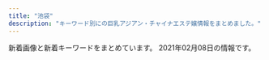 ```yaml
---
title: "池袋"
description: "キーワード別にの巨乳アジアン・チャイナエステ嬢情報をまとめました。"
---
```


新着画像と新着キーワードをまとめています。
2021年02月08日の情報です。

<DmmAffiliateIns />
<KeywordTable
  shops={
    [
    {
        "keywords": {
            "C": 25,
            "86": 14,
            "E": 3,
            "87": 8,
            "D": 11
        },
        "img_links": [
            "http://www.yurari-massage.work/img/st19.jpg",
            "http://www.yurari-massage.work/img/mobile.png",
            "http://www.yurari-massage.work/img/st22.jpg",
            "http://www.yurari-massage.work/img/m1.jpg",
            "http://www.yurari-massage.work/img/st022.jpg",
            "http://www.yurari-massage.work/img/head.jpg",
            "http://www.yurari-massage.work/img/st07.jpg",
            "http://www.yurari-massage.work/img/campian.jpg",
            "http://www.yurari-massage.work/img/m2.jpg",
            "http://www.yurari-massage.work/img/m6.jpg",
            "http://www.yurari-massage.work/img/sta7.jpg",
            "http://www.yurari-massage.work/img/st17.jpg",
            "http://www.yurari-massage.work/img/st25.jpg",
            "http://www.yurari-massage.work/img/m5.jpg",
            "http://www.yurari-massage.work/img/st21.jpg",
            "http://www.yurari-massage.work/img/r9.jpg",
            "http://www.yurari-massage.work/img/st26.jpg",
            "http://www.yurari-massage.work/img/sta4.jpg",
            "http://www.yurari-massage.work/img/st017.jpg",
            "http://www.yurari-massage.work/img/m4.jpg",
            "http://www.yurari-massage.work/img/m10.jpg",
            "http://www.yurari-massage.work/img/m60.jpg",
            "http://www.yurari-massage.work/img/sta26.jpg",
            "http://www.yurari-massage.work/img/st11.jpg",
            "http://www.yurari-massage.work/img/st021.jpg",
            "http://www.yurari-massage.work/img/sta27.jpg",
            "http://www.yurari-massage.work/img/st7.jpg",
            "http://www.yurari-massage.work/img/sta22.jpg",
            "http://www.yurari-massage.work/img/m30.jpg",
            "http://www.yurari-massage.work/img/sta21.jpg",
            "http://www.yurari-massage.work/img/sta25.jpg",
            "http://www.yurari-massage.work/img/m40.jpg",
            "http://www.yurari-massage.work/img/st027.jpg",
            "http://www.yurari-massage.work/img/nos.jpg",
            "http://www.yurari-massage.work/img/m50.jpg",
            "http://www.yurari-massage.work/img/m20.jpg",
            "http://www.yurari-massage.work/img/st4.jpg",
            "http://www.yurari-massage.work/img/st27.jpg",
            "http://www.yurari-massage.work/img/st026.jpg",
            "http://www.yurari-massage.work/img/m3.jpg"
        ],
        "name": "\u3086\u3089\u308a",
        "url": "http://www.yurari-massage.work/",
        "station": "JR\u6c60\u888b\u99c5\u897f\u53e3(\u5317)"
    },
    {
        "station": "JR\u6c60\u888b\u99c5\u897f\u53e3",
        "keywords": {
            "C": 21
        },
        "url": "http://salon-arm.com/",
        "img_links": [
            "http://salon-arm.com/staff/kaori/01.jpg",
            "http://salon-arm.com/staff/nana/01mb.jpg",
            "http://salon-arm.com/staff/emi/01.jpg",
            "http://salon-arm.com/staff/reina/01mb.jpg",
            "http://salon-arm.com/img/ttl_mobile.png",
            "http://salon-arm.com/img/ttl_line.png",
            "http://salon-arm.com/i/files/homeimg.jpg",
            "http://salon-arm.com/img/ttl_tnew.png",
            "http://salon-arm.com/staff/ichigo/01mb.jpg",
            "http://salon-arm.com/img/ttl_concept.png",
            "http://salon-arm.com/staff/midori/01mb.jpg",
            "http://salon-arm.com/staff/nana/01.jpg",
            "http://salon-arm.com/staff/mai/01mb.jpg",
            "http://salon-arm.com/staff/rika/01mb.jpg",
            "http://salon-arm.com/staff/ringo/01.jpg",
            "http://salon-arm.com/pic/head.png",
            "http://salon-arm.com/staff/mai/01.jpg",
            "http://salon-arm.com/staff/midori/01.jpg",
            "http://salon-arm.com/staff/ai/01mb.jpg",
            "http://salon-arm.com/staff/ringo/01mb.jpg",
            "http://salon-arm.com/staff/ichigo/01.jpg",
            "http://salon-arm.com/staff/kaori/01mb.jpg",
            "http://salon-arm.com/staff/emi/01mb.jpg",
            "http://salon-arm.com/staff/rika/01.jpg",
            "http://salon-arm.com/img/ttl_staff.png",
            "http://salon-arm.com/pic/top.png",
            "http://salon-arm.com/staff/saya/01.jpg",
            "http://salon-arm.com/staff/ai/01.jpg",
            "http://salon-arm.com/staff/yuuka/01.jpg",
            "http://salon-arm.com/img/att.jpg",
            "http://salon-arm.com/staff/reina/01.jpg",
            "http://salon-arm.com/staff/yuuka/01mb.jpg",
            "http://salon-arm.com/staff/saya/01mb.jpg"
        ],
        "name": "\u30a2\u30ed\u30de\u30ed\u30de\u30f3\u30b9"
    },
    {
        "img_links": [
            "http://esthe-treat.com/img/botton.jpg",
            "http://esthe-treat.com/img/t-t.jpg",
            "http://esthe-treat.com/img/add.jpg",
            "http://esthe-treat.com/staff/yuyu/01.jpg",
            "http://esthe-treat.com/img/info.jpg",
            "http://esthe-treat.com/img/sys2.png",
            "http://esthe-treat.com/img/sysetc.png",
            "http://esthe-treat.com/img/pic.jpg",
            "http://esthe-treat.com/img/t-r.jpg",
            "http://esthe-treat.com/img/cam.jpg",
            "http://esthe-treat.com/img/tit.jpg",
            "http://esthe-treat.com/staff/natumi/01.jpg",
            "http://esthe-treat.com/staff/rena/01.jpg",
            "http://esthe-treat.com/staff/ami/01.jpg",
            "http://esthe-treat.com/img/sys1.png",
            "http://esthe-treat.com/img/t-o.jpg",
            "http://esthe-treat.com/img/t-s.jpg",
            "http://esthe-treat.com/img/t-a.jpg",
            "http://esthe-treat.com/img/adrs.jpg",
            "http://esthe-treat.com/staff/mari/01.jpg",
            "http://esthe-treat.com/img/pc.jpg",
            "http://esthe-treat.com/img/tel.jpg"
        ],
        "url": "http://esthe-treat.com/",
        "name": "\u53f0\u6e7e\u5e78\u904b\u30ea\u30e9\u30af\u30bc\u30fc\u30b7\u30e7\u30f3",
        "keywords": {},
        "station": "JR\u6c60\u888b\u99c5\u897f\u53e3"
    },
    {
        "name": "\u3074\u3093\u304f\u305f\u3063\u3061",
        "url": "https://www.pinktouch.tokyo/",
        "img_links": [
            "https://www.pinktouch.tokyo/img/bana02.jpg",
            "https://www.pinktouch.tokyo/img/uploadfile/imgpc01611533111.jpg",
            "https://www.pinktouch.tokyo/img/icon/new.png",
            "https://www.pinktouch.tokyo/img/bana03.jpg",
            "https://www.pinktouch.tokyo//img/uploadfile/img_1611214733.jpg",
            "https://www.pinktouch.tokyo/img/bana01.png",
            "https://www.pinktouch.tokyo/img/s/s_tel.jpg",
            "https://www.pinktouch.tokyo/img/uploadfile/img_1611210940.jpg",
            "https://www.pinktouch.tokyo/img/uploadfile/img_1611214733.jpg",
            "https://www.pinktouch.tokyo/img/uploadfile/imgpc11611533111.jpg",
            "https://www.pinktouch.tokyo/img/recriut.jpg",
            "https://www.pinktouch.tokyo/img/uploadfile/imgpc21611533111.jpg",
            "https://www.pinktouch.tokyo/img/uploadfile/img_1611214419.jpg",
            "https://www.pinktouch.tokyo/img/uploadfile/img_1611212471.jpg"
        ],
        "keywords": {
            "C": 27,
            "82": 25
        },
        "station": "JR\u6c60\u888b\u99c5\u897f\u53e3(\u5317)"
    },
    {
        "name": "\u6c34\u6728\u82b1",
        "station": "JR\u6c60\u888b\u99c5\u6771\u53e3",
        "url": "http://hanamizuki.jpn.cm/",
        "keywords": {
            "90": 1,
            "88": 1,
            "H": 2,
            "E": 1,
            "95": 1
        },
        "img_links": [
            "http://hanamizuki.jpn.cm/images/s_staff.png",
            "http://hanamizuki.jpn.cm/images/room1.jpg",
            "http://hanamizuki.jpn.cm/images/s_link.png",
            "http://hanamizuki.jpn.cm/images/top.png",
            "http://hanamizuki.jpn.cm/images/mobile.png",
            "http://hanamizuki.jpn.cm/photos/sites/43/2017/11/2017110204162215.jpg",
            "http://hanamizuki.jpn.cm/photos/sites/43/2021/02/2021020211590282.jpg",
            "http://hanamizuki.jpn.cm/images/s_news.png",
            "http://hanamizuki.jpn.cm/images/room2.jpg",
            "http://hanamizuki.jpn.cm/photos/sites/43/2019/12/2019122511054178.jpg",
            "http://hanamizuki.jpn.cm/photos/sites/43/2019/12/2019122511054726.jpg",
            "http://hanamizuki.jpn.cm/photos/sites/43/2017/11/2017110204161468.jpg",
            "http://hanamizuki.jpn.cm/images/room3.jpg",
            "http://hanamizuki.jpn.cm/images/room4.jpg",
            "http://hanamizuki.jpn.cm/images/nbj2.jpg"
        ]
    },
    {
        "img_links": [
            "http://new-paradise.net/images/a7.jpg",
            "http://new-paradise.net/images/a4.jpg",
            "http://new-paradise.net/images/misaki02.jpg",
            "http://new-paradise.net/images/a2.jpg",
            "http://new-paradise.net/images/noa.jpg",
            "http://new-paradise.net/images/up.png",
            "http://new-paradise.net/images/r3.jpg",
            "http://new-paradise.net/images/a5.jpg",
            "http://new-paradise.net/images/info.jpg",
            "http://new-paradise.net/images/a6.jpg",
            "http://new-paradise.net/images/misaki01.jpg",
            "http://new-paradise.net/images/kiki.jpg",
            "http://new-paradise.net/images/kanna02.jpg",
            "http://new-paradise.net/images/honoka.jpg",
            "http://new-paradise.net/images/down.png",
            "http://new-paradise.net/images/mobile.png",
            "http://new-paradise.net/images/a3.jpg",
            "http://new-paradise.net/images/itigo.jpg",
            "http://new-paradise.net/images/zi_staff.png",
            "http://new-paradise.net/images/g0.jpg",
            "http://new-paradise.net/images/kiki02.jpg",
            "http://new-paradise.net/images/flash1.jpg",
            "http://new-paradise.net/images/a1.jpg"
        ],
        "keywords": {},
        "name": "\u5fc3\u30d1\u30e9\u30c0\u30a4\u30b9",
        "url": "http://new-paradise.net/",
        "station": "JR\u6c60\u888b\u99c5\u897f\u53e3"
    },
    {
        "keywords": {},
        "name": "\u82b1\u6c34\u6728",
        "img_links": [
            "http://es-hana.work/img/ai1.jpg",
            "http://es-hana.work/staff/ai.jpg",
            "http://es-hana.work/images/sys1.jpg",
            "http://es-hana.work/images/5.jpg",
            "http://es-hana.work/img/haruka1.jpg",
            "http://es-hana.work/staff/haruka.jpg",
            "http://es-hana.work/images/2.jpg",
            "http://es-hana.work/images/line.jpg",
            "http://es-hana.work/images/interior_t.jpg",
            "http://es-hana.work/images/ac2.jpg",
            "http://es-hana.work/staff/miki.jpg",
            "http://es-hana.work/images/1.jpg",
            "http://es-hana.work/images/tg.jpg",
            "http://es-hana.work/images/3.jpg",
            "http://es-hana.work/img/nana1.jpg",
            "http://es-hana.work/staff/yui.jpg",
            "http://es-hana.work/images/int.jpg",
            "http://es-hana.work/img/aya1.jpg",
            "http://es-hana.work/img/yui1.jpg",
            "http://es-hana.work/images/ac1.jpg",
            "http://es-hana.work/images/head.jpg",
            "http://es-hana.work/staff/nana.jpg",
            "http://es-hana.work/staff/rina.jpg",
            "http://es-hana.work/images/staff_t.jpg",
            "http://es-hana.work/staff/yuna.jpg",
            "http://es-hana.work/img/miki1.jpg",
            "http://es-hana.work/images/7.jpg",
            "http://es-hana.work/images/sys2.jpg",
            "http://es-hana.work/images/8.jpg",
            "http://es-hana.work/staff/aya.jpg",
            "http://es-hana.work/img/rina1.jpg",
            "http://es-hana.work/images/news.jpg",
            "http://es-hana.work/images/6.jpg"
        ],
        "station": "JR\u6c60\u888b\u99c5\u897f\u53e3(\u5317)",
        "url": "http://es-hana.work/"
    },
    {
        "keywords": {
            "86": 6,
            "D": 18,
            "C": 12,
            "85": 6,
            "83": 18
        },
        "station": "JR\u6c60\u888b\u99c5\u897f\u53e3",
        "img_links": [
            "http://koi.este.work/t1.jpg",
            "http://koi.este.work/2/uploadimg/1601879728.jpg",
            "http://koi.este.work/tennai4.jpg",
            "http://koi.este.work/2/uploadimg/1577672563.jpg",
            "http://koi.este.work/tennai3.jpg",
            "http://koi.este.work/top.jpg",
            "http://koi.este.work/b_girl.png",
            "http://koi.este.work/2/uploadimg/1565558725.jpg",
            "http://koi.este.work/tennai.png",
            "http://koi.este.work/b_news.png",
            "http://koi.este.work/up_5_3_0.jpg",
            "http://koi.este.work/2/uploadimg/1579481243.jpg",
            "http://koi.este.work/mens-esthe.png",
            "http://koi.este.work/tennai2.jpg",
            "http://momipara.jp/img/link/momi88.jpg",
            "http://koi.este.work/t3.jpg"
        ],
        "name": "\u604b",
        "url": "http://koi.este.work/"
    },
    {
        "url": "http://c-sun2.com/",
        "station": "JR\u6c60\u888b\u99c5\u897f\u53e3",
        "img_links": [
            "http://c-sun2.com/image/cast/cast_533_1_l.jpg",
            "http://c-sun2.com/image/cast/cast_360_1_l.jpg",
            "http://c-sun2.com/img/topbar_camp.png",
            "http://c-sun2.com/image/cast/cast_453_1_l.jpg",
            "http://c-sun2.com/image/cast/cast_362_2_l.jpg",
            "http://c-sun2.com/image/cast/cast_485_2_l.jpg",
            "http://c-sun2.com/image/cast/cast_357_1_l.jpg",
            "http://c-sun2.com/image/cast/cast_492_1_l.jpg",
            "http://c-sun2.com/img/icon/new.png",
            "http://c-sun2.com/img/header.jpg",
            "http://c-sun2.com/image/cast/cast_471_1_l.jpg",
            "http://c-sun2.com/image/cast/cast_360_2_l.jpg",
            "http://c-sun2.com/image/cast/cast_484_1_l.jpg",
            "http://c-sun2.com/image/cast/cast_473_2_l.jpg",
            "http://c-sun2.com/img/bar_grallery.png",
            "http://c-sun2.com/image/cast/cast_524_2_l.jpg",
            "http://c-sun2.com/image/cast/cast_326_2_l.jpg",
            "http://c-sun2.com/image/cast/cast_393_1_l.jpg",
            "http://c-sun2.com/image/cast/cast_534_1_l.jpg",
            "http://c-sun2.com/image/cast/cast_496_2_l.jpg",
            "http://c-sun2.com/image/cast/cast_534_2_l.jpg",
            "http://c-sun2.com/image/cast/cast_390_2_l.jpg",
            "http://c-sun2.com/image/cast/cast_357_2_l.jpg",
            "http://c-sun2.com/image/cast/cast_326_1_l.jpg",
            "http://c-sun2.com/image/cast/cast_390_1_l.jpg",
            "http://c-sun2.com/img/topbar_osusume.png",
            "http://c-sun2.com/image/cast/cast_393_2_l.jpg",
            "http://c-sun2.com/image/cast/cast_492_2_l.jpg",
            "http://c-sun2.com/img/event/camp3.jpg",
            "http://c-sun2.com/image/cast/cast_485_1_l.jpg",
            "http://c-sun2.com/image/cast/cast_580_1_l.jpg",
            "http://c-sun2.com/image/shame/192_1_l.jpg",
            "http://c-sun2.com/image/cast/cast_466_2_l.jpg",
            "http://c-sun2.com/image/cast/cast_496_1_l.jpg",
            "http://c-sun2.com/img/bar_profile.png",
            "http://c-sun2.com/image/cast/cast_533_2_l.jpg",
            "http://c-sun2.com/image/cast/cast_453_2_l.jpg",
            "http://c-sun2.com/img/topbar_news.png",
            "http://c-sun2.com/image/cast/cast_484_2_l.jpg",
            "http://c-sun2.com/image/cast/cast_466_1_l.jpg",
            "http://c-sun2.com/img/bar_therapist.png",
            "http://c-sun2.com/image/cast/cast_524_1_l.jpg",
            "http://c-sun2.com/image/cast/cast_473_1_l.jpg",
            "http://c-sun2.com/image/cast/cast_362_1_l.jpg",
            "http://c-sun2.com/image/cast/cast_471_2_l.jpg"
        ],
        "keywords": {
            "84": 5,
            "85": 2,
            "81": 3,
            "82": 6,
            "83": 6
        },
        "name": "\u30b9\u30a4\u30fc\u30c8\u30de\u30c3\u30c8"
    },
    {
        "url": "http://iris.iest.info/",
        "station": "JR\u6c60\u888b\u99c5\u6771\u53e3",
        "name": "\u30b9\u30de\u30a4\u30eb",
        "keywords": {
            "D": 24,
            "86": 6,
            "87": 18,
            "E": 6,
            "C": 13,
            "85": 6
        },
        "img_links": [
            "http://iris.iest.info/images/info.jpg",
            "http://iris.iest.info/images/s_staff.png",
            "http://iris.iest.info/images/s_pick.png",
            "http://iris.iest.info/photos/sites/94/2020/12/2020120606003039.jpg",
            "http://iris.iest.info/photos/sites/94/2020/12/2020120606092378.jpg",
            "http://iris.iest.info/images/room3.jpg",
            "http://iris.iest.info/images/room2.jpg",
            "http://iris.iest.info/images/s_link.png",
            "http://iris.iest.info/images/room1.jpg",
            "http://iris.iest.info/photos/sites/94/2020/12/2020120606002910.jpg",
            "http://iris.iest.info/photos/sites/94/2020/12/2020120606003195.jpg",
            "http://iris.iest.info/photos/sites/94/2020/12/202012060604323.jpg",
            "http://iris.iest.info/images/room4.jpg",
            "http://iris.iest.info/images/mobile.jpg",
            "http://iris.iest.info/images/top.png",
            "http://iris.iest.info/images/s_news.png",
            "http://iris.iest.info/photos/sites/94/2020/12/2020120606002961.jpg"
        ]
    },
    {
        "keywords": {},
        "name": "\u767d\u3044\u604b\u4eba",
        "url": "http://whitelover.jpest.net/",
        "station": "JR\u6c60\u888b\u99c5\u897f\u53e3",
        "img_links": [
            "http://whitelover.jpest.net/uploads//sites/32/2021/01/01-1.jpg",
            "http://whitelover.jpest.net/uploads//sites/32/2020/12/g2.jpg",
            "http://whitelover.jpest.net/uploads//sites/32/2021/01/02-1.jpg",
            "http://whitelover.jpest.net/uploads//sites/32/2020/12/g2-1.jpg",
            "http://whitelover.jpest.net/uploads//sites/32/2020/12/g1.jpg",
            "http://whitelover.jpest.net/uploads//sites/32/2020/11/02-1.png",
            "http://whitelover.jpest.net/uploads//sites/32/elementor/thumbs/01-1-p1ogql08wi32xlzx2z4yycyqzu4tw84phvnu1lboi8.jpg",
            "http://whitelover.jpest.net/uploads//sites/32/2020/11/g1.jpg",
            "http://whitelover.jpest.net/uploads//sites/32/2020/12/g3-1.jpg",
            "http://whitelover.jpest.net/uploads//sites/32/2020/12/g3.jpg",
            "http://whitelover.jpest.net/uploads//sites/32/2020/11/g12.jpg",
            "http://whitelover.jpest.net/uploads//sites/32/2020/11/01-1.png",
            "http://whitelover.jpest.net/uploads//sites/32/2021/01/g3.jpg"
        ]
    },
    {
        "keywords": {
            "90": 1,
            "88": 1,
            "86": 2
        },
        "station": "JR\u6c60\u888b\u99c5\u897f\u53e3",
        "url": "http://www.coco-8.jp/",
        "name": "CoCo8 \u30b3\u30b3\u30a8\u30a4\u30c8",
        "img_links": [
            "http://www.coco-8.jp/_src/49977785/wechatimg336_20201102105038881.jpg",
            "http://www.coco-8.jp/_src/36743040/s5.jpg",
            "http://www.coco-8.jp/_src/36742791/s4.jpg",
            "http://www.coco-8.jp/_src/36741673/3.jpg",
            "http://www.coco-8.jp/_src/36742462/5.jpg",
            "http://www.coco-8.jp/_src/36742655/down.png",
            "http://www.coco-8.jp/_src/36746633/lineline.png",
            "http://www.coco-8.jp/_src/36741674/5.jpg",
            "http://www.coco-8.jp/_src/36742658/s1.jpg",
            "http://www.coco-8.jp/_src/36742714/s2.jpg",
            "http://www.coco-8.jp/_src/36742638/b.png",
            "http://www.coco-8.jp/_src/36746398/mei1.jpg",
            "http://www.coco-8.jp/_src/36741637/3.jpg",
            "http://www.coco-8.jp/_src/36813492/cam2.jpg",
            "http://www.coco-8.jp/_src/36742459/2.jpg",
            "http://www.coco-8.jp/_src/36741671/2.jpg",
            "http://www.coco-8.jp/_src/36741640/1.jpg",
            "http://www.coco-8.jp/_src/36712010/sayuri.jpg",
            "http://www.coco-8.jp/_src/36742640/b.png",
            "http://www.coco-8.jp/_src/36746395/lineline.png",
            "http://www.coco-8.jp/_src/36741636/5.jpg",
            "http://www.coco-8.jp/_src/36742636/b.png",
            "http://www.coco-8.jp/_src/37791789/lineline.png",
            "http://www.coco-8.jp/_src/37791773/wechatimg437_20201113100952153.jpg",
            "http://www.coco-8.jp/_src/36742460/3.jpg",
            "http://www.coco-8.jp/_src/36746714/b.png",
            "http://www.coco-8.jp/_src/36746639/lineline.png",
            "http://www.coco-8.jp/_src/36741670/1.jpg",
            "http://www.coco-8.jp/_src/36741672/4.jpg",
            "http://www.coco-8.jp/_src/36742458/1.jpg",
            "http://www.coco-8.jp/_src/36742780/s3.jpg",
            "http://www.coco-8.jp/_src/49632559/wechatimg336_20201102105038881.jpg",
            "http://www.coco-8.jp/_src/36746732/road2.png",
            "http://www.coco-8.jp/_src/37791774/wechatimg437_20201113100952153.jpg",
            "http://www.coco-8.jp/_src/49977786/wechatimg336_20201102105038881.jpg",
            "http://www.coco-8.jp/_src/36746345/maya.jpg",
            "http://www.coco-8.jp/_src/36746688/g2.jpg",
            "http://www.coco-8.jp/_src/36742644/sayuri.jpg",
            "http://www.coco-8.jp/_src/36820891/cam3.png",
            "http://www.coco-8.jp/_src/36746346/maya.jpg",
            "http://www.coco-8.jp/_src/36813493/cam2.jpg",
            "http://www.coco-8.jp/_src/36742642/b.png",
            "http://www.coco-8.jp/_src/36742461/4.jpg",
            "http://www.coco-8.jp/_src/49977773/wechatimg437_20201113100952153.jpg",
            "http://www.coco-8.jp/_src/36746331/lineline.png",
            "http://www.coco-8.jp/_src/49977665/wechatimg437_20201113100952153.jpg",
            "http://www.coco-8.jp/_src/36746704/g5.png",
            "http://www.coco-8.jp/_src/36745880/pic2.jpg",
            "http://www.coco-8.jp/_src/49977789/lineline.png",
            "http://www.coco-8.jp/_src/36746379/aki.jpg",
            "http://www.coco-8.jp/_src/36746644/lineline.png",
            "http://www.coco-8.jp/_src/36742630/b.png",
            "http://www.coco-8.jp/_src/49632727/wechatimg336_20201102105038881.jpg",
            "http://www.coco-8.jp/_src/36741678/down.png",
            "http://www.coco-8.jp/_src/36746320/sayuri.jpg",
            "http://www.coco-8.jp/_src/36746702/g6.jpg",
            "http://www.coco-8.jp/_src/36746380/aki.jpg",
            "http://www.coco-8.jp/_src/36746692/g3.jpg",
            "http://www.coco-8.jp/_src/36820892/cam3.png",
            "http://www.coco-8.jp/_src/36746351/lineline.png",
            "http://www.coco-8.jp/_src/36745876/pic1.jpg",
            "http://www.coco-8.jp/_src/36746635/iwa1.jpg",
            "http://www.coco-8.jp/_src/36746397/mei1.jpg",
            "http://www.coco-8.jp/_src/36741638/4.jpg",
            "http://www.coco-8.jp/_src/36746641/risa.jpg",
            "http://www.coco-8.jp/_src/36746682/g.jpg",
            "http://www.coco-8.jp/_src/36746636/iwa1.jpg",
            "http://www.coco-8.jp/_src/36741639/2.jpg",
            "http://www.coco-8.jp/_src/36815290/cam.png",
            "http://www.coco-8.jp/_src/36746642/risa.jpg",
            "http://www.coco-8.jp/_src/37791754/smartselect_20191212-140919_wechat.jpg"
        ]
    },
    {
        "station": "JR\u6c60\u888b\u99c5\u6771\u53e3",
        "url": "http://es-manzokudou.com/",
        "keywords": {
            "C": 10,
            "88": 2,
            "D": 7,
            "87": 8,
            "84": 1,
            "86": 7
        },
        "img_links": [
            "http://es-manzokudou.com/images/info_05.png",
            "http://es-manzokudou.com/uploads/8a1fb58d0b110680c2356994ca8efb25.jpg",
            "http://es-manzokudou.com/uploads/7284e4ffc051cbb8c074a8c30390ce68.jpg",
            "http://es-manzokudou.com/images/index_24.jpg",
            "http://es-manzokudou.com/uploads/40fc21d31595f51aaf89793b1f68617b.jpg",
            "http://es-manzokudou.com/uploads/4a9bc6863322924a09070162269c7415.jpg",
            "http://es-manzokudou.com/uploads/0796672f7c59948334658998a3c55cdb.jpg",
            "http://es-manzokudou.com/images/index_11.jpg",
            "http://es-manzokudou.com/uploads/de54f16df04e0df8ae07ab990b8c9fd2.jpg",
            "http://es-manzokudou.com/uploads/848e0db3804d1d3c823537204d67f5aa.jpg",
            "http://es-manzokudou.com/images/index_16.jpg",
            "http://es-manzokudou.com/uploads/c7f77c3ead6ef13dab668a39ed78609c.jpg",
            "http://es-manzokudou.com/uploads/62c2e989f1be95fc8e01be85b464d514.jpg",
            "http://es-manzokudou.com/images/index_06.jpg",
            "http://es-manzokudou.com/uploads/59a8a61377564fb64b48427e84e4243f.jpg",
            "http://es-manzokudou.com/uploads/b3126b220ec550d17cf3d4ceaa0d5f91.jpg",
            "http://es-manzokudou.com/uploads/209ba11412c2c128b5dfbdb8cfef6faa.jpg",
            "http://es-manzokudou.com/images/service_09.jpg",
            "http://es-manzokudou.com/images/index_03.jpg",
            "http://es-manzokudou.com/images/index_07.jpg",
            "http://es-manzokudou.com/images/info_04.png",
            "http://es-manzokudou.com/images/index_19.jpg",
            "http://es-manzokudou.com/images/index_04.jpg",
            "http://es-manzokudou.com/uploads/9f77b9b12f9cf11fcb013974ba368064.jpg",
            "http://es-manzokudou.com/uploads/6eeb47bf176bb33d310cc4b85e6877cd.jpg",
            "http://es-manzokudou.com/images/index_15.jpg",
            "http://es-manzokudou.com/images/index_27.jpg",
            "http://es-manzokudou.com/images/index_23.jpg",
            "http://es-manzokudou.com/uploads/f66d763bd48ac5f51969e4311ac7af5c.jpg",
            "http://es-manzokudou.com/uploads/36735dc9d436a790f344c57635a3a44f.jpg",
            "http://es-manzokudou.com/uploads/6d01aeb80d9d599f91829439c8d1cce9.jpg",
            "http://es-manzokudou.com/uploads/0d826c16062de1388c242e2f77eb7cd6.jpg",
            "http://es-manzokudou.com/images/index_13.jpg",
            "http://es-manzokudou.com/images/index_30.jpg",
            "http://es-manzokudou.com/uploads/4638ddb6f986a671b148647ba616100a.jpg",
            "http://es-manzokudou.com/images/service_10.jpg",
            "http://es-manzokudou.com/images/girls_11.jpg",
            "http://es-manzokudou.com/images/info_07.png",
            "http://es-manzokudou.com/images/index_08.jpg",
            "http://es-manzokudou.com/images/info_02.png",
            "http://es-manzokudou.com/images/index_31.jpg",
            "http://es-manzokudou.com/uploads/7b043aa15c9a9920550a2b92ec6be546.jpg",
            "http://es-manzokudou.com/images/index_17.jpg",
            "http://es-manzokudou.com/images/index_22.jpg",
            "http://es-manzokudou.com/uploads/da9811a4171f2ec42d7c9a8567e79d8c.jpg",
            "http://es-manzokudou.com/images/link_09.jpg",
            "http://es-manzokudou.com/images/index_28.jpg",
            "http://es-manzokudou.com/uploads/b7f36d45469210b381ecb79a0e05a347.jpg",
            "http://es-manzokudou.com/images/interior_10.jpg",
            "http://es-manzokudou.com/images/index_29.jpg",
            "http://es-manzokudou.com/uploads/efbc511fca65f9baeae51ee52426cc0e.jpg",
            "http://es-manzokudou.com/uploads/d89fe15ae91cbe6757df76651ba2bafb.jpg",
            "http://es-manzokudou.com/images/info_09.png",
            "http://es-manzokudou.com/images/interior_09.jpg",
            "http://es-manzokudou.com/uploads/ce9c20b274548d8d7fc88ffba3feb6b8.jpg",
            "http://es-manzokudou.com/images/index_21.jpg",
            "http://es-manzokudou.com/images/info_01.png",
            "http://es-manzokudou.com/uploads/33e3f16ac4ad0cce4991bcbf73f4ed57.jpg",
            "http://es-manzokudou.com/images/girls_09.jpg",
            "http://es-manzokudou.com/images/index_14.jpg",
            "http://es-manzokudou.com/uploads/1e5aff376576a255098bc7597386a028.jpg",
            "http://es-manzokudou.com/uploads/e0558d7d118d3983ed620237423a6a17.jpg",
            "http://www.cmfm2.jp/images/over_thumb_l.png",
            "http://es-manzokudou.com/uploads/356177edff3d3b7efc4a77022debc8aa.jpg",
            "http://es-manzokudou.com/uploads/c92c85411d427aeda4e82379f413bfc5.jpg",
            "http://es-manzokudou.com/images/index_02.jpg",
            "http://es-manzokudou.com/uploads/8ec0af3b4889c07ab76ccbed51b2b813.jpg",
            "http://es-manzokudou.com/uploads/d0fdd8f6b16eaf7d5013c7d285fed2e3.jpg",
            "http://es-manzokudou.com/images/index_01.jpg",
            "http://es-manzokudou.com/uploads/e29aa67ee54566513e4e34114bfdc7b9.jpg",
            "http://es-manzokudou.com/uploads/200f500725d3f15233d981ad9b5e6b9a.jpg",
            "http://es-manzokudou.com/uploads/88aa8f906b0332cb40ad4429c8e7b758.jpg",
            "http://es-manzokudou.com/images/index_09.jpg",
            "http://es-manzokudou.com/uploads/0b1795e88117182a477ab05f88143541.jpg",
            "http://es-manzokudou.com/uploads/275d5f397baa63db8424c86d5d6237cf.jpg",
            "http://es-manzokudou.com/images/index_05.jpg",
            "http://es-manzokudou.com/uploads/801bf12e5eb5d7775a0d06c4314059a8.jpg",
            "http://es-manzokudou.com/uploads/13ab049cc45dea80b43d33b6b7108f00.jpg",
            "http://es-manzokudou.com/uploads/dedff2c11ab7aaa841a9cf2747a8406c.jpg",
            "http://es-manzokudou.com/uploads/d71f74498ca17396d022ba9a4df966f3.jpg"
        ],
        "name": "\u6e80\u8db3\u5802"
    },
    {
        "keywords": {
            "83": 3,
            "88": 4,
            "89": 1,
            "87": 5,
            "C": 44,
            "86": 7,
            "85": 7,
            "D": 17
        },
        "name": "AromaAngels\uff5e\u6c60\u888b\u30a2\u30ed\u30de\u30a8\u30f3\u30b8\u30a7\u30eb\u30ba\uff5e",
        "url": "https://www.aroma-angels.net/",
        "img_links": [
            "https://www.aroma-angels.net/images/ml_11_1_208.jpg",
            "https://www.aroma-angels.net/images/ml_11_1_1064.jpg",
            "https://www.aroma-angels.net/images/ml_11_1_505.jpg",
            "https://www.aroma-angels.net/images/mc_1_1_446.jpg",
            "https://menlog.net/link/menlog20040.jpg",
            "https://www.aroma-angels.net/asset/img/spacer300x450.png",
            "https://www.aroma-angels.net/images/ml_11_1_240.jpg",
            "https://www.aroma-angels.net/images/mc_1_1_1092.jpg",
            "https://www.aroma-angels.net/images/up_5_19_0.jpg",
            "https://www.aroma-angels.net/images/ml_11_1_446.jpg",
            "https://www.aroma-angels.net/images/up_5_23_0.jpg",
            "https://www.aroma-angels.net/images/ml_11_1_314.jpg",
            "https://www.aroma-angels.net/asset/img/spacer_gallery.png",
            "https://www.aroma-angels.net/images/link/link_19.jpg",
            "https://www.aroma-angels.net/images/mc_1_1_882.jpg",
            "https://www.aroma-angels.net/images/ml_11_1_1698.jpeg",
            "https://www.aroma-angels.net/images/ml_11_1_241.jpg",
            "https://www.aroma-angels.net/asset/img/top.jpg",
            "https://www.aroma-angels.net/images/ml_11_1_144.jpg",
            "https://www.aroma-angels.net/images/up_5_10_0.jpg",
            "https://www.aroma-angels.net/images/mc_1_2_314.jpg",
            "https://www.aroma-angels.net/images/mt_10_1_505.jpg",
            "https://www.aroma-angels.net/images/mt_10_1_446.jpg",
            "https://www.aroma-angels.net/images/mt_10_1_506.jpg",
            "https://www.aroma-angels.net/images/up_5_27_0.jpg",
            "https://www.aroma-angels.net/images/link/link_27.jpg",
            "https://www.aroma-angels.net/images/ml_11_1_425.jpg",
            "https://www.aroma-angels.net/images/ml_11_1_960.jpg",
            "https://www.aroma-angels.net/images/ml_11_1_1272.jpg",
            "https://www.aroma-angels.net/images/link/link_34.jpg",
            "https://www.aroma-angels.net/images/ml_11_1_882.jpg",
            "https://www.aroma-angels.net/images/up_5_14_0.jpg",
            "https://www.aroma-angels.net/images/up_5_5_0.jpg",
            "https://www.aroma-angels.net/images/ml_11_1_506.jpg",
            "https://www.aroma-angels.net/images/mc_1_2_144.jpg",
            "https://www.aroma-angels.net/images/up_5_18_0.jpg",
            "https://www.aroma-angels.net/images/up_5_22_0.jpg",
            "https://www.aroma-angels.net/images/mc_1_1_505.jpg",
            "https://www.aroma-angels.net/images/mc_1_1_105.jpg",
            "https://www.aroma-angels.net/images/mc_1_2_105.jpg",
            "https://www.aroma-angels.net/images/link/link_31.jpg",
            "https://www.aroma-angels.net/images/ml_11_1_1011.jpg",
            "https://www.aroma-angels.net/images/mc_1_1_1338.jpg",
            "https://www.aroma-angels.net/images/mt_10_1_144.jpg",
            "https://www.aroma-angels.net/images/up_5_26_0.jpg",
            "https://www.aroma-angels.net/images/up_5_25_0.jpg",
            "https://www.aroma-angels.net/images/mc_1_1_508.jpg",
            "https://www.aroma-angels.net/asset/img/top2.jpg",
            "https://www.aroma-angels.net/images/up_5_9_0.jpg",
            "https://www.aroma-angels.net/images/mc_1_1_425.jpg",
            "https://www.aroma-angels.net/images/ml_11_1_239.jpg",
            "https://www.aroma-angels.net/images/up_5_7_0.jpg",
            "https://estama.jp/assets_new/default/pc/img/page/link/estama_200_40.png",
            "https://www.aroma-angels.net/images/up_5_11_0.jpeg",
            "https://www.aroma-angels.net/images/mc_1_2_1092.jpg",
            "https://www.aroma-angels.net/images/ml_11_1_1338.jpg",
            "https://www.aroma-angels.net/images/mc_1_1_240.jpg",
            "https://www.aroma-angels.net/images/link/link_15.jpg",
            "https://www.aroma-angels.net/images/up_5_8_0.jpg",
            "https://www.aroma-angels.net/images/mc_1_1_507.jpg",
            "https://www.aroma-angels.net/images/mt_10_1_508.jpg",
            "https://www.aroma-angels.net/images/ml_11_1_105.jpg",
            "https://www.aroma-angels.net/images/ml_11_1_2202.jpg",
            "https://www.aroma-angels.net/images/mc_1_1_144.jpg",
            "https://www.aroma-angels.net/images/ml_11_1_268.jpg",
            "https://www.aroma-angels.net/images/mt_10_1_105.jpg",
            "https://www.aroma-angels.net/images/up_5_13_0.jpg",
            "https://www.aroma-angels.net/asset/img/spacer900x360.png",
            "https://www.aroma-angels.net/images/up_5_6_0.jpg",
            "https://www.aroma-angels.net/images/ml_11_1_445.jpg",
            "https://www.aroma-angels.net/images/up_5_15_0.jpg",
            "https://www.aroma-angels.net/images/ml_11_1_1411.jpg",
            "https://www.aroma-angels.net/images/ml_11_1_507.jpg",
            "https://www.aroma-angels.net/images/mc_1_3_314.jpg",
            "https://www.aroma-angels.net/images/ml_11_1_1285.jpg",
            "https://www.aroma-angels.net/images/mc_1_1_314.jpg",
            "https://www.aroma-angels.net/images/ml_11_1_508.jpg",
            "https://www.aroma-angels.net/images/up_5_12_0.jpg",
            "https://www.aroma-angels.net/images/mc_1_1_506.jpg",
            "https://www.aroma-angels.net/images/ml_11_1_1092.jpg",
            "https://www.aroma-angels.net/images/up_5_17_0.jpg"
        ],
        "station": "JR\u6c60\u888b\u99c5\u897f\u53e3"
    },
    {
        "station": "JR\u6c60\u888b\u99c5\u897f\u53e3(\u5317)",
        "url": "https://www.relax-es.net/",
        "keywords": {
            "89": 48,
            "88": 57,
            "D": 45,
            "F": 30,
            "C": 34,
            "E": 59,
            "87": 20,
            "90": 11
        },
        "name": "New RELAX TIME",
        "img_links": [
            "https://www.relax-es.net/img/uploadfile/imgpc01608535716.jpg",
            "https://www.relax-es.net/w160-p400/img/uploadfile/imgpc01601942092.jpg",
            "https://www.relax-es.net/w200-p300/img/uploadfile/imgpc01601602890.jpg",
            "https://www.relax-es.net/w200-p300/img/uploadfile/imgpc01601602326.jpg",
            "https://www.relax-es.net/img/uploadfile/img_1601600792.jpg",
            "https://www.relax-es.net/w300-p200/img/uploadfile/imgpc01601942105.jpg",
            "https://www.relax-es.net/img/s/area02.png",
            "https://www.relax-es.net/img/uploadfile/imgpc01601942165.jpg",
            "https://www.relax-es.net/img/uploadfile/imgpc01601602326.jpg",
            "https://www.relax-es.net/w200-p300/img/uploadfile/imgpc01608535716.jpg",
            "https://www.relax-es.net/w160-p400/img/uploadfile/imgpc01601942123.jpg",
            "https://www.relax-es.net/w160-p400/img/uploadfile/imgpc01601942105.jpg",
            "https://www.relax-es.net/img/num5.png",
            "https://www.relax-es.net/w160-p400/img/uploadfile/imgpc01601601781.jpg",
            "https://www.relax-es.net/img/area.jpg",
            "https://www.relax-es.net/img/bana01.jpg",
            "https://www.relax-es.net/w160-p400/img/uploadfile/imgpc01601602443.jpg",
            "https://www.relax-es.net/img/uploadfile/imgpc01601602761.jpg",
            "https://www.relax-es.net/w160-p400/img/uploadfile/imgpc01608535915.jpg",
            "https://www.relax-es.net/img/bana10.jpg",
            "https://www.relax-es.net/img/bana05.jpg",
            "https://www.relax-es.net/img/s/area01.png",
            "https://www.relax-es.net/img/uploadfile/imgpc01601602188.jpg",
            "https://www.relax-es.net/w160-p400/img/uploadfile/imgpc01601942142.jpg",
            "https://www.relax-es.net/img/uploadfile/imgpc01601942123.jpg",
            "https://www.relax-es.net/img/uploadfile/imgpc01601602269.jpg",
            "https://www.relax-es.net/w200-p300/img/uploadfile/imgpc01601601781.jpg",
            "https://www.relax-es.net/img/num1.png",
            "https://www.relax-es.net/img/companioncoment.png",
            "https://www.relax-es.net/img/bana07.jpg",
            "https://www.relax-es.net/img/s/area06.png",
            "https://www.relax-es.net/img/s/area04.png",
            "https://www.relax-es.net/w160-p400/img/uploadfile/imgpc01601602403.jpg",
            "https://www.relax-es.net/w160-p400/img/uploadfile/imgpc01601603008.jpg",
            "https://www.relax-es.net/w90-p90/img/uploadfile/imgpc01601602890.jpg",
            "https://www.relax-es.net/w160-p400/img/uploadfile/imgpc01608535783.jpg",
            "https://www.relax-es.net/w160-p400/img/uploadfile/imgpc01608535826.jpg",
            "https://www.relax-es.net/img/uploadfile/imgpc01601601781.jpg",
            "https://www.relax-es.net/w90-p90/img/uploadfile/imgpc01608535826.jpg",
            "https://www.relax-es.net/w200-p300/img/uploadfile/imgpc01608535783.jpg",
            "https://www.relax-es.net/w90-p90/img/uploadfile/imgpc01608535783.jpg",
            "https://www.relax-es.net/w200-p300/img/uploadfile/imgpc01601602443.jpg",
            "https://www.relax-es.net/w160-p400/img/uploadfile/imgpc01608535716.jpg",
            "https://www.relax-es.net/img/uploadfile/imgpc01601601975.jpg",
            "https://www.relax-es.net/img/num2.png",
            "https://www.relax-es.net/img/syscard.png",
            "https://www.relax-es.net/w160-p400/img/uploadfile/imgpc01601602890.jpg",
            "https://www.relax-es.net/w160-p400/img/uploadfile/imgpc01601602676.jpg",
            "https://www.relax-es.net/w160-p400/img/uploadfile/imgpc01601602970.jpg",
            "https://www.relax-es.net/w230-p230/img/uploadfile/img_1601600792.jpg",
            "https://www.relax-es.net/w160-p400/img/uploadfile/imgpc01601602326.jpg",
            "https://www.relax-es.net/img/uploadfile/imgpc01601942092.jpg",
            "https://www.relax-es.net/img/uploadfile/imgpc01608535783.jpg",
            "https://www.relax-es.net/img/uploadfile/imgpc01601602443.jpg",
            "https://www.relax-es.net/w160-p400/img/uploadfile/imgpc01601602016.jpg",
            "https://www.relax-es.net/w160-p400/img/uploadfile/imgpc01601602761.jpg",
            "https://www.relax-es.net/w200-p300/img/uploadfile/imgpc01601601975.jpg",
            "https://www.relax-es.net/img/bana02.jpg",
            "https://www.relax-es.net/img/uploadfile/imgpc01601602890.jpg",
            "https://www.relax-es.net/w300-p200/img/uploadfile/imgpc01601603008.jpg",
            "https://www.relax-es.net/img/num4.png",
            "https://www.relax-es.net/img/bana03.jpg",
            "https://www.relax-es.net/w90-p90/img/uploadfile/imgpc01601602970.jpg",
            "https://www.relax-es.net/img/uploadfile/1601603998.png",
            "https://www.relax-es.net/w90-p90/img/uploadfile/imgpc01608535716.jpg",
            "https://www.relax-es.net/w160-p400/img/uploadfile/imgpc01601601975.jpg",
            "https://www.relax-es.net/img/s/area05.png",
            "https://www.relax-es.net/img/uploadfile/img_1601600707.jpg",
            "https://www.relax-es.net/img/uploadfile/imgpc01601602970.jpg",
            "https://www.relax-es.net/w90-p90/img/uploadfile/imgpc01601603008.jpg",
            "https://www.relax-es.net/w200-p300/img/uploadfile/imgpc01601942092.jpg",
            "https://www.relax-es.net/img/bana04.jpg",
            "https://www.relax-es.net/w200-p300/img/uploadfile/imgpc01601942123.jpg",
            "https://www.relax-es.net/img/s/area03.png",
            "https://www.relax-es.net/w160-p400/img/uploadfile/imgpc01601602188.jpg",
            "https://www.relax-es.net/img/kantan.jpg",
            "https://www.relax-es.net/w200-p300/img/uploadfile/imgpc01601602188.jpg",
            "https://www.relax-es.net/img/uploadfile/imgpc01601603008.jpg",
            "https://www.relax-es.net/img/uploadfile/imgpc01601602676.jpg",
            "https://www.relax-es.net/img/uploadfile/imgpc01601942105.jpg",
            "https://www.relax-es.net/w160-p400/img/uploadfile/imgpc01601942165.jpg",
            "https://www.relax-es.net/img/num3.png",
            "https://www.relax-es.net/img/icon/new.png",
            "https://www.relax-es.net/w160-p400/img/uploadfile/imgpc01601602269.jpg"
        ]
    },
    {
        "name": "MONA\u30fbLIZA \u30e2\u30ca\u30fb\u30ea\u30b6",
        "station": "JR\u6c60\u888b\u99c5\u897f\u53e3",
        "keywords": {
            "C": 8
        },
        "url": "http://monaliza.xyz/",
        "img_links": [
            "http://monaliza.xyz/images/g7.jpg",
            "http://monaliza.xyz/images/yuki.jpg",
            "http://monaliza.xyz/images/r04.jpg",
            "http://monaliza.xyz/images/r02.jpg",
            "http://monaliza.xyz/images/g6.jpg",
            "http://monaliza.xyz/images/index_c2.jpg",
            "http://monaliza.xyz/images/top.jpg",
            "http://monaliza.xyz/images/r03.jpg",
            "http://monaliza.xyz/images/r01.jpg",
            "http://monaliza.xyz/images/aoyi.jpg",
            "http://monaliza.xyz/images/mobile.jpg",
            "http://monaliza.xyz/images/index_c1.jpg",
            "http://monaliza.xyz/images/index_c3.jpg",
            "http://monaliza.xyz/images/g4.jpg",
            "http://monaliza.xyz/images/gallery_image01b.jpg"
        ]
    },
    {
        "keywords": {
            "\u30bb\u30af\u30b7\u30fc": 1
        },
        "name": "\u6708\u306e\u604b",
        "url": "http://tsukinokoi.com/",
        "station": "JR\u6c60\u888b\u99c5\u897f\u53e3",
        "img_links": [
            "http://tsukinokoi.com/images/bar_top.png",
            "http://tsukinokoi.com/images/news3.png",
            "http://tsukinokoi.com/images/event/2020/m02.png",
            "http://tsukinokoi.com/img/staff/144652745411466600.jpg",
            "http://tsukinokoi.com/img/staff/148586605226742500.jpg",
            "http://tsukinokoi.com/img/staff/151584629124140300.jpg",
            "http://tsukinokoi.com/images/QRcode.png",
            "http://tsukinokoi.com/img/staff/152008703796356600.jpg",
            "http://tsukinokoi.com/images/bar_staff.png",
            "http://tsukinokoi.com/img/staff/155611310658540500.jpg",
            "http://tsukinokoi.com/img/staff/155818741107218300.jpg",
            "http://tsukinokoi.com/img/staff/142919725579809100.png",
            "http://tsukinokoi.com/img/staff/148073918839938900.jpg",
            "http://tsukinokoi.com/img/staff/155204782386136400.jpg",
            "http://tsukinokoi.com/images/bar_gallery.png",
            "http://tsukinokoi.com/img/staff/148256052554824000.jpg",
            "http://tsukinokoi.com/images/news1.png",
            "http://tsukinokoi.com/img/staff/160622584020640000.jpg",
            "http://tsukinokoi.com/img/staff/148586605222864500.jpg",
            "http://tsukinokoi.com/img/staff/153079932824200700.jpg",
            "http://tsukinokoi.com/images/pickupGirl2014.png",
            "http://tsukinokoi.com/img/staff/154673852166026500.jpg"
        ]
    },
    {
        "url": "https://honeybee2.com/",
        "station": "JR\u6c60\u888b\u99c5\u897f\u53e3(\u5317)",
        "name": "\u30cf\u30cb\u30fc\u30d3\u30fc",
        "keywords": {
            "84": 240,
            "D": 239,
            "82": 55,
            "88": 45,
            "85": 90,
            "83": 97,
            "C": 243
        },
        "img_links": [
            "https://honeybee2.com/images/bnr_200_40.jpg",
            "https://honeybee2.com/images/bnr_88_31.jpg",
            "https://honeybee2.com/images/icon_ranking_03.png",
            "https://honeybee2.com/images/img_gallery_02.png",
            "https://honeybee2.com/images/img_info_01.png",
            "https://honeybee2.com/images/pagetop_off.png",
            "https://honeybee2.com/images_staff/117/082321050834.jpg",
            "https://honeybee2.com/images/img_gallery_04.png",
            "https://honeybee2.com/images_staff/133/032511552539.jpg",
            "https://honeybee2.com/images_staff/59/111000015721.jpg",
            "https://honeybee2.com/images/img_info_03.png",
            "https://honeybee2.com/images/icon_ranking_01.png",
            "https://honeybee2.com/images/img_gallery_06.png",
            "https://honeybee2.com/images_staff/136/041522461779.jpg",
            "https://honeybee2.com/images/bnr_side_card.png",
            "https://honeybee2.com/images_staff/150/091115052227.jpg",
            "https://honeybee2.com/images/bnr_160_45.jpg",
            "https://honeybee2.com/images/bnr_468_60.jpg",
            "https://honeybee2.com/images_staff/168/111318504622.jpg",
            "https://honeybee2.com/images_staff/150/091116274617.jpg",
            "https://honeybee2.com/images/no_image.jpg",
            "https://honeybee2.com/images/vis_profileframe.png",
            "https://honeybee2.com/images_staff/99/011420365888.jpg",
            "https://honeybee2.com/images/img_gallery_05.png",
            "https://honeybee2.com/images_staff/137/041723120323.jpg",
            "https://honeybee2.com/images_staff/134/041314054720.jpg",
            "https://honeybee2.com/images/img_gallery_03.png",
            "https://honeybee2.com/images/btn_back.png",
            "https://honeybee2.com/images/img_info_02.png",
            "https://honeybee2.com/images_staff/137/041722380748.jpg",
            "https://honeybee2.com/images/icon_ranking_04.png",
            "https://honeybee2.com/images/btn_next.png",
            "https://honeybee2.com/images/img_gallery_01.png",
            "https://honeybee2.com/images_staff/133/041312285087.jpg",
            "https://honeybee2.com/images_staff/60/032207115986.jpg",
            "https://honeybee2.com/images_staff/142/060611173967.jpg",
            "https://honeybee2.com/images_staff/117/082320544428.jpg",
            "https://honeybee2.com/images/img_info.png",
            "https://honeybee2.com/images_staff/108/040923420669.jpg",
            "https://honeybee2.com/images_staff/60/032207120681.jpg",
            "https://honeybee2.com/images_staff/142/060611265633.jpg",
            "https://honeybee2.com/images/icon_class_00.png",
            "https://honeybee2.com/images_staff/168/111319171076.jpg",
            "https://honeybee2.com/images/icon_ranking_05.png",
            "https://honeybee2.com/images_staff/134/041314164177.jpg",
            "https://honeybee2.com/images_staff/99/110211050217.jpg",
            "https://honeybee2.com/images/icon_ranking_02.png",
            "https://honeybee2.com/images_staff/136/041523165620.jpg",
            "https://honeybee2.com/images/bnr_side_concept.png",
            "https://honeybee2.com/images/vis_castframe_01.png"
        ]
    },
    {
        "station": "JR\u6c60\u888b\u99c5\u897f\u53e3(\u5317)",
        "keywords": {
            "88": 1,
            "87": 1,
            "E": 1,
            "85": 10,
            "86": 2,
            "89": 3,
            "82": 2,
            "C": 20,
            "D": 4
        },
        "name": "\u30b7\u30e3\u30fc\u30ed\u30c3\u30c8\u59eb",
        "img_links": [
            "http://www.i-rlx.info/images/upload/0192d005c5f424ba.jpg",
            "http://www.i-rlx.info/images/upload/thumb/bc0752fe4e53b8c6.jpg",
            "http://www.i-rlx.info/images/index_12.jpg",
            "http://www.i-rlx.info/images/index_06.jpg",
            "http://www.i-rlx.info/i/room/r04.jpg",
            "http://www.i-rlx.info/images/upload/thumb/22c78aefa047b678.jpg",
            "http://www.i-rlx.info/images/index_35_01.jpg",
            "http://www.i-rlx.info/images/index_17.jpg",
            "http://www.i-rlx.info/images/upload/thumb/b0bbe23232bed8aa.jpg",
            "http://www.i-rlx.info/images/upload/thumb/bb2bfea87a6127cc.jpg",
            "http://www.i-rlx.info/images/upload/thumb/549fe7e03db1e8fc.jpg",
            "http://www.i-rlx.info/images/index_30.jpg",
            "http://www.i-rlx.info/images/index_04.jpg",
            "http://www.i-rlx.info/images/upload/thumb/d9467bde93e01a59.jpg",
            "http://www.i-rlx.info/girl/04.jpg",
            "http://www.i-rlx.info/images/upload/5f15caf7f272770f.jpg",
            "http://www.i-rlx.info/images/upload/thumb/bb8a47bc98c64e87.jpg",
            "http://www.i-rlx.info/i/girl/04.jpg",
            "http://www.i-rlx.info/images/index_33.jpg",
            "http://www.i-rlx.info/images/upload/d9467bde93e01a59.jpg",
            "http://www.i-rlx.info/i/girl/03.jpg",
            "http://www.i-rlx.info/images/index_34.jpg",
            "http://www.i-rlx.info/images/upload/thumb/9e42414005a99f48.jpg",
            "http://www.i-rlx.info/images/index_10.jpg",
            "http://www.i-rlx.info/images/upload/thumb/dc8f1b616e622b2a.jpg",
            "http://www.i-rlx.info/images/staff_16.jpg",
            "http://www.i-rlx.info/images/sub_21.jpg",
            "http://www.i-rlx.info/images/upload/4d0e657eefdddf42.jpg",
            "http://www.i-rlx.info/images/index_01.jpg",
            "http://www.i-rlx.info/images/upload/b0bbe23232bed8aa.jpg",
            "http://www.i-rlx.info/images/index_28.jpg",
            "http://www.i-rlx.info/images/info.jpg",
            "http://www.i-rlx.info/images/rec.jpg",
            "http://www.i-rlx.info/i/girl/05.jpg",
            "http://www.i-rlx.info/girl/018.jpg",
            "http://www.i-rlx.info/images/index_03.jpg",
            "http://www.i-rlx.info/images/upload/thumb/eeb5d9caa554018e.jpg",
            "http://www.i-rlx.info/images/index_36.jpg",
            "http://www.i-rlx.info/images/index_15.jpg",
            "http://www.i-rlx.info/images/index_09.jpg",
            "http://www.i-rlx.info/images/upload/9e42414005a99f48.jpg",
            "http://www.i-rlx.info/images/upload/thumb/95e8548329763630.jpg",
            "http://www.i-rlx.info/images/index_27.jpg",
            "http://www.i-rlx.info/images/upload/thumb/4d0e657eefdddf42.jpg",
            "http://www.i-rlx.info/images/sub_18.jpg",
            "http://www.i-rlx.info/images/upload/95e8548329763630.jpg",
            "http://www.i-rlx.info/images/index_11.jpg",
            "http://www.i-rlx.info/images/upload/bb2bfea87a6127cc.jpg",
            "http://www.i-rlx.info/images/upload/thumb/0192d005c5f424ba.jpg",
            "http://www.i-rlx.info/images/index_07.jpg",
            "http://www.i-rlx.info/girl/07.jpg",
            "http://www.i-rlx.info/girl/017.jpg",
            "http://www.i-rlx.info/images/upload/thumb/19b76df66faf0b12.jpg",
            "http://www.i-rlx.info/images/upload/7d800b2f3fde617b.jpg",
            "http://www.i-rlx.info/images/upload/bc0752fe4e53b8c6.jpg",
            "http://www.i-rlx.info/images/index_08.jpg",
            "http://www.i-rlx.info/images/upload/dc8f1b616e622b2a.jpg",
            "http://www.i-rlx.info/i/room/r01.jpg",
            "http://www.i-rlx.info/images/info_16.jpg",
            "http://www.i-rlx.info/images/index_23.jpg",
            "http://www.i-rlx.info/i/room/r03.jpg",
            "http://www.i-rlx.info/images/upload/thumb/7d800b2f3fde617b.jpg",
            "http://www.i-rlx.info/girl/01.jpg",
            "http://www.i-rlx.info/images/upload/bb8a47bc98c64e87.jpg",
            "http://www.i-rlx.info/images/upload/thumb/7b4c8b9d49e714ee.jpg",
            "http://www.i-rlx.info/images/upload/eeb5d9caa554018e.jpg",
            "http://www.i-rlx.info/girl/02.jpg",
            "http://www.i-rlx.info/images/index_18.jpg",
            "http://www.i-rlx.info/images/index_21.jpg",
            "http://www.i-rlx.info/images/upload/22c78aefa047b678.jpg",
            "http://www.i-rlx.info/images/index_37.jpg",
            "http://www.i-rlx.info/girl/06.jpg",
            "http://www.i-rlx.info/images/rec_16.jpg",
            "http://www.i-rlx.info/girl/08.jpg",
            "http://www.i-rlx.info/images/upload/ac8e7ec3ac179feb.jpg",
            "http://www.i-rlx.info/images/upload/thumb/ac8e7ec3ac179feb.jpg",
            "http://www.i-rlx.info/images/index_22.jpg",
            "http://www.i-rlx.info/images/index_14.jpg",
            "http://www.i-rlx.info/images/upload/7b4c8b9d49e714ee.jpg",
            "http://www.i-rlx.info/images/index_29.jpg",
            "http://www.i-rlx.info/images/index_39.jpg",
            "http://www.i-rlx.info/images/upload/19b76df66faf0b12.jpg",
            "http://www.i-rlx.info/i/girl/01.jpg",
            "http://www.i-rlx.info/girl/05.jpg",
            "http://www.i-rlx.info/images/03.jpg",
            "http://www.i-rlx.info/images/upload/549fe7e03db1e8fc.jpg",
            "http://www.i-rlx.info/i/girl/02.jpg",
            "http://www.i-rlx.info/images/index_26.jpg",
            "http://www.i-rlx.info/i/room/r02.jpg",
            "http://www.i-rlx.info/images/index_02.jpg",
            "http://www.i-rlx.info/images/index_20.jpg",
            "http://www.i-rlx.info/images/upload/thumb/3a57edcf235cfd8e.jpg",
            "http://www.i-rlx.info/images/upload/thumb/5f15caf7f272770f.jpg",
            "http://www.i-rlx.info/images/upload/3a57edcf235cfd8e.jpg",
            "http://www.i-rlx.info/images/index_31.jpg",
            "http://www.i-rlx.info/images/index_19.jpg",
            "http://www.i-rlx.info/images/index_13.jpg",
            "http://www.i-rlx.info/images/index_24.jpg"
        ],
        "url": "http://www.i-rlx.info/"
    },
    {
        "station": "JR\u6c60\u888b\u99c5\u897f\u53e3",
        "url": "http://mangetsudou.tyo.cm/",
        "keywords": {
            "80": 2,
            "83": 2,
            "84": 4,
            "D": 2,
            "C": 18
        },
        "name": "\u6e80\u6708\u5802",
        "img_links": [
            "http://mangetsudou.tyo.cm/images/news1.jpg",
            "http://mangetsudou.tyo.cm/images/room1.jpg",
            "http://mangetsudou.tyo.cm/images/mobile.jpg",
            "http://mangetsudou.tyo.cm/images/news.jpg",
            "http://mangetsudou.tyo.cm/images/room5.jpg",
            "http://mangetsudou.tyo.cm/images/room6.jpg",
            "http://mangetsudou.tyo.cm/images/room3.jpg",
            "http://mangetsudou.tyo.cm/images/s_link.jpg",
            "http://mangetsudou.tyo.cm/photos/sites/90/2019/12/2019122604283512.jpg",
            "http://mangetsudou.tyo.cm/images/pick.jpg",
            "http://mangetsudou.tyo.cm/images/news3.jpg",
            "http://mangetsudou.tyo.cm/images/room2.jpg",
            "http://mangetsudou.tyo.cm/photos/sites/90/2019/12/2019122604250975.jpg",
            "http://mangetsudou.tyo.cm/images/s_staff.jpg",
            "http://mangetsudou.tyo.cm/photos/sites/90/2019/12/2019122604555915.jpg",
            "http://mangetsudou.tyo.cm/images/top.jpg",
            "http://mangetsudou.tyo.cm/photos/sites/90/2019/12/2019122604250927.jpg",
            "http://mangetsudou.tyo.cm/images/room4.jpg"
        ]
    },
    {
        "station": "JR\u6c60\u888b\u99c5\u897f\u53e3",
        "img_links": [
            "http://awakoku.net/girls/yuri2.jpg",
            "http://awakoku.net/image/pickup.jpg",
            "http://awakoku.net/girls/yumi.jpg",
            "http://awakoku.net/girls/yuri1.jpg",
            "http://awakoku.net/girls/nagisa2.jpg",
            "http://awakoku.net/girls/kana1.jpg",
            "http://awakoku.net/girls/kana2.jpg",
            "http://awakoku.net/girls/misaki2.jpg",
            "http://awakoku.net/girls/ami1.jpg",
            "http://awakoku.net/girls/nana1.jpg",
            "http://awakoku.net/girls/noimage.jpg",
            "http://awakoku.net/girls/nagisa1.jpg",
            "http://awakoku.net/girls/mina2.jpg",
            "http://awakoku.net/girls/hana2.jpg",
            "http://awakoku.net/girls/mina1.jpg",
            "http://awakoku.net/girls/misaki1.jpg",
            "http://awakoku.net/girls/hana1.jpg",
            "http://awakoku.net/girls/nana2.jpg",
            "http://manpuku-web2.sakura.ne.jp/awakoku/image/header.jpg"
        ],
        "name": "\u30a2\u30ef\u56fd\u515a",
        "keywords": {
            "87": 1,
            "84": 2,
            "88": 1,
            "82": 1,
            "86": 1,
            "85": 2,
            "C": 19,
            "83": 3
        },
        "url": "http://awakoku.net/"
    },
    {
        "img_links": [
            "http://suiteroom.este88.com/images/topnews.png",
            "http://suiteroom.este88.com/images/nana1.jpg",
            "http://suiteroom.este88.com/images/kina1.jpg",
            "http://suiteroom.este88.com/images/sp03.jpg",
            "http://suiteroom.este88.com/images/sp02.jpg",
            "http://suiteroom.este88.com/images/mika1.jpg",
            "http://suiteroom.este88.com/images/therapist-bar.png",
            "http://suiteroom.este88.com/images/topbar.png",
            "http://suiteroom.este88.com/images/sp01.jpg",
            "http://suiteroom.este88.com/images/yuki1.jpg",
            "http://suiteroom.este88.com/images/yuri1.jpg",
            "http://suiteroom.este88.com/images/mai1.jpg",
            "http://suiteroom.este88.com/images/koko1.jpg",
            "http://suiteroom.este88.com/images/topinfo.png",
            "http://suiteroom.este88.com/images/yumi1.jpg",
            "http://suiteroom.este88.com/images/top-kpbar.png",
            "http://suiteroom.este88.com/images/ai1.jpg",
            "http://suiteroom.este88.com/images/riri1.jpg"
        ],
        "name": "For You",
        "keywords": {},
        "station": "JR\u6c60\u888b\u99c5\u897f\u53e3",
        "url": "http://suiteroom.este88.com/"
    }
]
}
/>
<DmmAffiliateScript />
